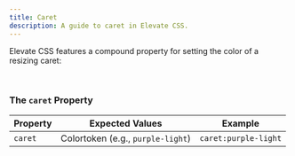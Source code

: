 ```yaml
---
title: Caret
description: A guide to caret in Elevate CSS.
---
```


Elevate CSS features a compound property for setting the color of a resizing caret:

<br/>

### The `caret` Property

| Property   | Expected Values | Example     |
|------------|--------------------|-----------------------|
| `caret` |  Colortoken (e.g., `purple-light`) |  `caret:purple-light`  |
